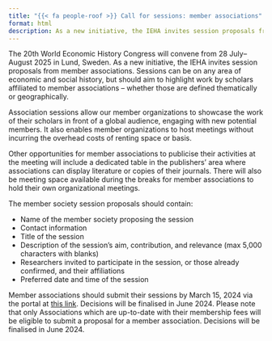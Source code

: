 ```yaml
---
title: "{{< fa people-roof >}} Call for sessions: member associations"
format: html
description: As a new initiative, the IEHA invites session proposals from member associations. Sessions can be on any area of economic and social history, but should aim to highlight work by scholars affiliated to member associations – whether those are defined thematically or geographically.
---
```


The 20th World Economic History Congress will convene from 28 July– August 2025 in Lund, Sweden. As a new initiative, the IEHA invites session proposals from member associations. Sessions can be on any area of economic and social history, but should aim to highlight work by scholars affiliated to member associations – whether those are defined thematically or geographically. 

Association sessions allow our member organizations to showcase the work of their scholars in front of a global audience, engaging with new potential members. It also enables member organizations to host meetings without incurring the overhead costs of renting space or 
basis. 

Other opportunities for member associations to publicise their activities at the meeting will include a dedicated table in the publishers’ area where associations can display literature or copies of their journals. There will also be meeting space available during the breaks for member associations to hold their own organizational meetings. 

The member society session proposals should contain:


- Name of the member society proposing the session
- Contact information
- Title of the session
- Description of the session’s aim, contribution, and relevance (max 5,000 characters with blanks)
- Researchers invited to participate in the session, or those already confirmed, and their affiliations
- Preferred date and time of the session
 
Member associations should submit their sessions by March 15, 2024 via the portal at [this link](https://www.appinconf.com/kas/Abstract?projectName=wehc2025members). Decisions will be finalised in June 2024. Please note that only Associations which are up-to-date with their membership fees will be eligible to submit a proposal for a member association. Decisions will be finalised in June 2024.    
